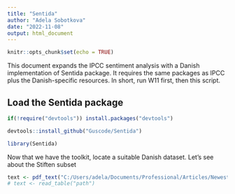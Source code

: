 ```yaml
---
title: "Sentida"
author: "Adela Sobotkova"
date: "2022-11-08"
output: html_document
---
```


```r
knitr::opts_chunk$set(echo = TRUE)
```

This document expands the IPCC sentiment analysis with a Danish implementation of Sentida package. It requires the same packages as IPCC plus the Danish-specific resources. In short, run W11 first, then this script. 

## Load the Sentida package

```r
if(!require("devtools")) install.packages("devtools")

devtools::install_github("Guscode/Sentida")

library(Sentida)
```

Now that we have the toolkit, locate a suitable Danish dataset. 
Let's see about the Stiften subset

```r
text <- pdf_text("C:/Users/adela/Documents/Professional/Articles/Newest/2013_Book_AppliedSpatialDataAnalysisWith.pdf")
# text <- read_table("path")
```

